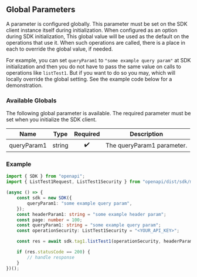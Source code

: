 ## Global Parameters

A parameter is configured globally. This parameter must be set on the SDK client instance itself during initialization. When configured as an option during SDK initialization, This global value will be used as the default on the operations that use it. When such operations are called, there is a place in each to override the global value, if needed.

For example, you can set `queryParam1` to `"some example query param"` at SDK initialization and then you do not have to pass the same value on calls to operations like `listTest1`. But if you want to do so you may, which will locally override the global setting. See the example code below for a demonstration.


### Available Globals

The following global parameter is available. The required parameter must be set when you initialize the SDK client.

| Name | Type | Required | Description |
| ---- | ---- |:--------:| ----------- |
| queryParam1 | string | ✔️ | The queryParam1 parameter. |



### Example

```typescript
import { SDK } from "openapi";
import { ListTest1Request, ListTest1Security } from "openapi/dist/sdk/models/operations";

(async () => {
    const sdk = new SDK({
        queryParam1: "some example query param",
    });
    const headerParam1: string = "some example header param";
    const page: number = 100;
    const queryParam1: string = "some example query param";
    const operationSecurity: ListTest1Security = "<YOUR_API_KEY>";

    const res = await sdk.tag1.listTest1(operationSecurity, headerParam1, page, queryParam1);

    if (res.statusCode == 200) {
        // handle response
    }
})();

```
